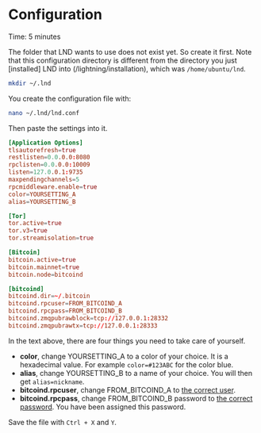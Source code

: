 
# Configuration

<Callout emoji="&#x2139;">
        Time: 5 minutes
</Callout>

The folder that LND wants to use does not exist yet. So create it first. Note that this configuration directory is different from the directory you just [installed] LND into (/lightning/installation), which was `/home/ubuntu/lnd`.

```bash
mkdir ~/.lnd
```

You create the configuration file with:

```bash
nano ~/.lnd/lnd.conf
```

Then paste the settings into it.

```toml
[Application Options]
tlsautorefresh=true
restlisten=0.0.0.0:8080
rpclisten=0.0.0.0:10009
listen=127.0.0.1:9735
maxpendingchannels=5
rpcmiddleware.enable=true
color=YOURSETTING_A
alias=YOURSETTING_B

[Tor]
tor.active=true
tor.v3=true
tor.streamisolation=true

[Bitcoin]
bitcoin.active=true
bitcoin.mainnet=true
bitcoin.node=bitcoind

[bitcoind]
bitcoind.dir=~/.bitcoin
bitcoind.rpcuser=FROM_BITCOIND_A
bitcoind.rpcpass=FROM_BITCOIND_B
bitcoind.zmqpubrawblock=tcp://127.0.0.1:28332
bitcoind.zmqpubrawtx=tcp://127.0.0.1:28333
```

In the text above, there are four things you need to take care of yourself.

* **color**, change YOURSETTING_A to a color of your choice. It is a hexadecimal value. For example `color=#123ABC` for the color blue.
* **alias**, change YOURSETTING_B to a name of your choice. You will then get `alias=nickname`.
* **bitcoind.rpcuser**, change FROM_BITCOIND_A to [the correct user](/bitcoin-core/configure-and-start).
* **bitcoind.rpcpass**, change FROM_BITCOIND_B password to [the correct password](/bitcoin-core/configure-and-start). You have been assigned this password.

Save the file with `Ctrl + X` and `Y`.
